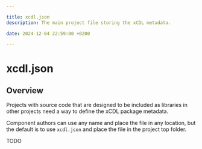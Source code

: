 ```yaml
---

title: xcdl.json
description: The main project file storing the xCDL metadata.

date: 2024-12-04 22:59:00 +0200

---
```


# xcdl.json

## Overview

Projects with source code that are designed to be included as libraries
in other projects need a way to define the xCDL package metadata.

Component authors can use any name and place the file in any location, but the
default is to use `xcdl.json` and place the file in the project top folder.

TODO
